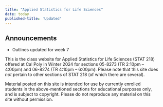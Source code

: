 ```yaml
---
title: "Applied Statistics for Life Sciences"
date: today
published-title: 'Updated'
---
```


::: callout-note
## Announcements

- Outlines updated for week 7

:::

This is the class website for Applied Statistics for Life Sciences (STAT 218) offered at Cal Poly in Winter 2024 for sections 05-8273 (TR 2:10pm -- 4:00pm) and 06-8274 (TR 4:10pm -- 6:00pm). Please note that this site does *not* pertain to other sections of STAT 218 (of which there are several).

Material posted on this site is intended for use by currently enrolled students in the above-mentioned sections for educational purposes only, and is subject to copyright. Please do not reproduce any material on this site without permission.
